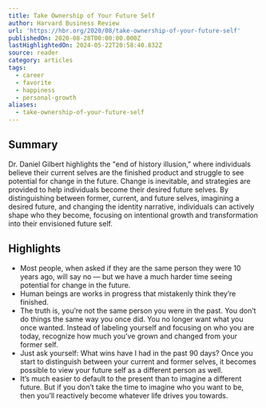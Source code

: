 ```yaml
---
title: Take Ownership of Your Future Self
author: Harvard Business Review
url: 'https://hbr.org/2020/08/take-ownership-of-your-future-self'
publishedOn: 2020-08-28T00:00:00.000Z
lastHighlightedOn: 2024-05-22T20:58:40.832Z
source: reader
category: articles
tags:
  - career
  - favorite
  - happiness
  - personal-growth
aliases:
  - take-ownership-of-your-future-self
---
```

## Summary

Dr. Daniel Gilbert highlights the "end of history illusion," where individuals believe their current selves are the finished product and struggle to see potential for change in the future. Change is inevitable, and strategies are provided to help individuals become their desired future selves. By distinguishing between former, current, and future selves, imagining a desired future, and changing the identity narrative, individuals can actively shape who they become, focusing on intentional growth and transformation into their envisioned future self.

## Highlights
- Most people, when asked if they are the same person they were 10 years ago, will say no — but we have a much harder time seeing potential for change in the future.
- Human beings are works in progress that mistakenly think they’re finished.
- The truth is, you’re not the same person you were in the past. You don’t do things the same way you once did. You no longer want what you once wanted. Instead of labeling yourself and focusing on who you are today, recognize how much you’ve grown and changed from your former self.
- Just ask yourself: What wins have I had in the past 90 days? Once you start to distinguish between your current and former selves, it becomes possible to view your future self as a different person as well.
- It’s much easier to default to the present than to imagine a different future. But if you don’t take the time to imagine who you want to be, then you’ll reactively become whatever life drives you towards.
